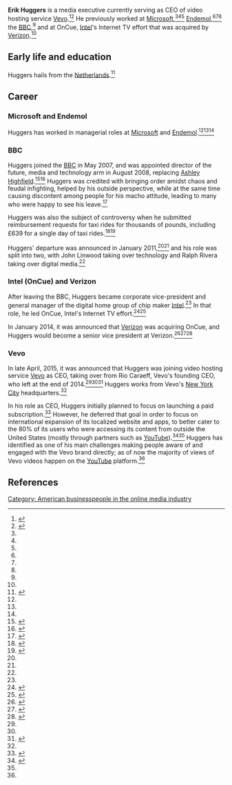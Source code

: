 '''Erik Huggers''' is a media executive currently serving as CEO of video hosting service [[Vevo]].<ref name=variety-huggers-becomes-ceo>{{cite web|url = http://variety.com/2015/digital/exec-shuffle-people-news/vevo-erik-huggers-ceo-1201484424/|title = Vevo Names Erik Huggers CEO|last = Spangler|first = Todd|publisher = ''[[Variety (magazine)|Variety]]''|date = April 30, 2015|accessdate = August 20, 2017}}</ref><ref name=billboard-huggers-becomes-ceo>{{Cite web|url = http://www.billboard.com/articles/business/6553072/vevo-appoints-erik-huggers-as-new-ceo|title = Vevo Appoints Erik Huggers as New CEO|date = April 30, 2015|accessdate = August 20, 2017|publisher = ''[[Billboard]]''}}</ref> He previously worked at [[Microsoft]],<ref name=billboard-huggers-becomes-ceo/><ref name=variety-huggers-becomes-ceo/><ref name=guardian-huggers-leaves-bbc/> [[Endemol]],<ref name=billboard-huggers-becomes-ceo/><ref name=variety-huggers-becomes-ceo/><ref name=guardian-huggers-leaves-bbc/> the [[BBC]],<ref name=guardian-huggers-leaves-bbc/> and at OnCue, [[Intel]]'s Internet TV effort that was acquired by [[Verizon]].<ref name=forbes-verizon-buys-oncue/>

== Early life and education ==

Huggers hails from the [[Netherlands]].<ref name=ft-huggers-vevo-interview>{{cite web|url = https://www.ft.com/content/37fda620-e7de-11e6-893c-082c54a7f539|title = Erik Huggers of Vevo on capturing audiences in a crowded market. The music video streaming service wants to convince teenagers to pay|last = Nicolau|first = Anna|date = February 26, 2017|accessdate = August 20, 2017|publisher = ''[[Financial Times]]''}}</ref>

== Career ==

=== Microsoft and Endemol ===

Huggers has worked in managerial roles at [[Microsoft]] and [[Endemol]].<ref name=billboard-huggers-becomes-ceo/><ref name=variety-huggers-becomes-ceo/><ref name=guardian-huggers-leaves-bbc/>

=== BBC ===

Huggers joined the [[BBC]] in May 2007, and was appointed director of the future, media and technology arm in August 2008, replacing [[Ashley Highfield]].<ref name=guardian-huggers-leaves-bbc>{{cite web|url = https://www.theguardian.com/media/2011/jan/18/erik-huggers-bbc-intel|title = Erik Huggers to leave BBC for Intel. Director of future, media and technology will join US computer firm as corporate vice-president|last = Halliday|first = Josh|date = January 18, 2011|accessdate = August 20, 2017|publisher = ''[[The Guardian]]''}}</ref><ref name=ft-huggers-leaves-bbc>{{cite web|url = https://www.ft.com/content/b4fbe7fb-3255-33a3-9b62-22d573ba709b|title = Erik Huggers on changing the BBC|publisher = ''[[Financial Times]]''|date = January 24, 2011|accessdate = August 20, 2017|last = Bradshaw|first = Tim}}</ref> Huggers was credited with bringing order amidst chaos and feudal infighting, helped by his outside perspective, while at the same time causing discontent among people for his macho attitude, leading to many who were happy to see his leave.<ref name=guardian-huggers-bbc-legacy>{{cite web|url = https://www.theguardian.com/media/pda/2011/jan/20/bbc-erik-huggers-ralph-rivera|title = BBC Future Media: What is Erik Huggers' legacy? Huggers can take credit for destroying the culture of chaos and feuding in the BBC's technology wing, insiders say. But what now?|last = Kiss|first = Jemima|date = January 21, 2011|accessdate = August 20, 2017|publisher = ''[[The Guardian]]''}}</ref>

Huggers was also the subject of controversy when he submitted reimbursement requests for taxi rides for thousands of pounds, including £639 for a single day of taxi rides.<ref>{{cite web|url = https://www.theguardian.com/media/2010/feb/09/bbc-expenses-huggers-taxis|title = How do you spend £639 on a taxi? Ask the BBC's technology chief. Silicon Valley and Las Vegas provide backdrop for limousine journeys by BBC whizz behind the iPlayer|last = Addley|first = Esther|date = February 9, 2010|accessdate = August 20, 2017|publisher = ''[[The Guardian]]''}}</ref><ref>{{cite web|url = http://www.telegraph.co.uk/culture/tvandradio/bbc/7610499/Three-BBC-executives-spend-12000-on-taxis.html|title = Three BBC executives spend £12,000 on taxis. A trio of BBC executives ran up more than £12,000 in taxi claims on expenses between them in a three-month period, new figures showed.|publisher = ''[[The Daily Telegraph]]''|date = April 20, 2010|accessdate = August 20, 2017}}</ref>

Huggers' departure was announced in January 2011,<ref name=guardian-huggers-leaves-bbc/><ref name=ft-huggers-leaves-bbc/> and his role was split into two, with John Linwood taking over technology and Ralph Rivera taking over digital media.<ref name=guardian-huggers-bbc-legacy/>

=== Intel (OnCue) and Verizon ===

After leaving the BBC, Huggers became corporate vice-president and general manager of the digital home group of chip maker [[Intel]].<ref name=guardian-huggers-leaves-bbc/> In that role, he led OnCue, Intel's Internet TV effort.<ref>{{cite web|url = https://thenextweb.com/media/2013/02/12/intel-is-building-an-internet-tv-service-with-a-camera-sporting-set-top-box-platform-to-launch-within-a-year/|title = Intel is building an Internet TV service with a camera-sporting set-top box; platform to launch within a year|last = Protalinski|first = Emil|date = February 12, 2013|accessdate = August 20, 2017|publisher = ''The Next Web''}}</ref><ref>{{cite web|url = http://www.reuters.com/article/us-intel-tv-idUSBRE91B1C420130212|title = Intel plans online TV service as PC chip sales wane|last = Randewich|first = Noel|last2 = Grover|first2 = Ronald|date = February 12, 2013|accessdate = August 20, 2017|publisher = [[Reuters]]}}</ref>

In January 2014, it was announced that [[Verizon]] was acquiring OnCue, and Huggers would become a senior vice president at Verizon.<ref name=forbes-verizon-buys-oncue>{{cite web|url = https://www.forbes.com/sites/patrickmoorhead/2014/01/21/verizon-buys-intel-media-and-oncue-creating-a-large-opportunity/#7cc0357b1054|title = Verizon Buys Intel Media And OnCue Creating A Large Opportunity|publisher = ''[[Forbes]]''|last = Moorhead|first = Patrick|date = January 21, 2014|accessdate = August 20, 2017}}</ref><ref>{{cite web|url = https://thenextweb.com/media/2014/03/19/oncue-verizon-erik-huggers/|title = Inside OnCue: The story behind Verizon’s Internet TV acquisition|date = March 19, 2014|accessdate = August 20, 2017|publisher = ''The Next Web''|last = Sawers|first = Paul}}</ref><ref>{{Cite web|url = https://techcrunch.com/2014/01/21/verizon-ramps-up-tv-ambitions-buys-oncue-and-the-rest-of-intel-media-from-intel/|title = Verizon Ramps Up In TV, Buys Troubled OnCue And The Rest Of Intel Media From Intel|last = Lunden|first = Ingrid|date = January 21, 2014|accessdate = August 20, 2017|publisher = ''[[TechCrunch]]''}}</ref>

=== Vevo ===

In late April, 2015, it was announced that Huggers was joining video hosting service [[Vevo]] as CEO, taking over from Rio Caraeff, Vevo's founding CEO, who left at the end of 2014.<ref name=variety-huggers-becomes-ceo/><ref name=billboard-huggers-becomes-ceo/><ref>{{cite web|url = https://www.recode.net/2015/4/29/11562046/former-intel-web-tv-boss-erik-huggers-is-vevos-new-ceo|title = Former Intel Web TV Boss Erik Huggers Is Vevo's New CEO. His old job -- trying to launch a Web TV service -- was hard. This one will be, too.|last = Kafka|first = Peter|date = April 29, 2015|accessdate = August 20, 2017|publisher = ''Recode''}}</ref> Huggers works from Vevo's [[New York City]] headquarters.<ref name=ft-huggers-vevo-interview/>

In his role as CEO, Huggers initially planned to focus on launching a paid subscription.<ref>{{cite web|url = https://www.musicbusinessworldwide.com/can-vevo-find-model-works-make-music-business-rich/|title = CAN VEVO FIND A MODEL THAT WORKS – AND MAKE THE MUSIC BUSINESS RICH?|last = Ingham|first = Tim|publisher = Music Business Worldwide|date = November 22, 2016|accessdate = August 20, 2017}}</ref> However, he deferred that goal in order to focus on international expansion of its localized website and apps, to better cater to the 80% of its users who were accessing its content from outside the United States (mostly through partners such as [[YouTube]]).<ref>{{cite web|url = http://variety.com/2017/digital/news/vevo-subscription-international-expansion-erik-huggers-1201980357/|title = Vevo to Postpone Subscription Launch, Focus on International Expansion|last = Roettgers|first = Janko|date = February 7, 2017|accessdate = August 20, 2017|publisher = ''[[Variety (magazine)|Variety]]''}}</ref><ref name=ft-huggers-vevo-interview/> Huggers has identified as one of his main challenges making people aware of and engaged with the Vevo brand directly; as of now the majority of views of Vevo videos happen on the [[YouTube]] platform.<ref name=ft-huggers-vevo-interview/>

== References ==

{{reflist|30em}}

[[Category: American businesspeople in the online media industry]]
